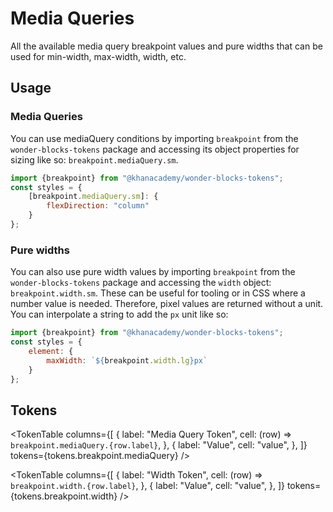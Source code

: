 



<Meta title="Packages / Tokens / Media Query Breakpoints" />

# Media Queries

<ComponentInfo name={packageConfig.name} version={packageConfig.version} />

All the available media query breakpoint values and pure widths that can be used for min-width,
max-width, width, etc.

## Usage

### Media Queries

You can use mediaQuery conditions by importing `breakpoint` from the
`wonder-blocks-tokens` package and accessing its object properties for sizing like so:
`breakpoint.mediaQuery.sm`.

```js
import {breakpoint} from "@khanacademy/wonder-blocks-tokens";
const styles = {
    [breakpoint.mediaQuery.sm]: {
        flexDirection: "column"
    }
};
```

### Pure widths

You can also use pure width values by importing `breakpoint` from the
`wonder-blocks-tokens` package and accessing the `width` object:
`breakpoint.width.sm`. These can be useful for tooling or in CSS where a number value
is needed. Therefore, pixel values are returned without a unit. You can interpolate
a string to add the `px` unit like so:

```js
import {breakpoint} from "@khanacademy/wonder-blocks-tokens";
const styles = {
    element: {
        maxWidth: `${breakpoint.width.lg}px`
    }
};
```

## Tokens

<TokenTable
    columns={[
        {
            label: "Media Query Token",
            cell: (row) => <code>breakpoint.mediaQuery.{row.label}</code>,
        },
        {
            label: "Value",
            cell: "value",
        },
    ]}
    tokens={tokens.breakpoint.mediaQuery}
/>

<TokenTable
    columns={[
        {
            label: "Width Token",
            cell: (row) => <code>breakpoint.width.{row.label}</code>,
        },
        {
            label: "Value",
            cell: "value",
        },
    ]}
    tokens={tokens.breakpoint.width}
/>